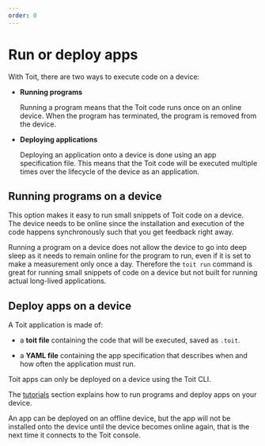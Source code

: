 ```yaml
---
order: 0
---
```


# Run or deploy apps

With Toit, there are two ways to execute code on a device:

- **Running programs**

  Running a program means that the Toit code runs once on an online device. When the program has terminated, the program is removed from the device.

- **Deploying applications**

  Deploying an application onto a device is done using an app specification file. This means that the Toit code will be executed multiple times over the lifecycle of the device as an application.

## Running programs on a device

This option makes it easy to run small snippets of Toit code on a device. The device needs to be online since the installation and execution of the code happens synchronously such that you get feedback right away.

Running a program on a device does not allow the device to go into deep sleep as it needs to remain online for the program to run, even if it is set to make a measurement only once a day. Therefore the `toit run` command is great for running small snippets of code on a device but not built for running actual long-lived applications.

## Deploy apps on a device

A Toit application is made of:

- a **toit file** containing the code that will be executed, saved as `.toit`.

- a **YAML file** containing the app specification that describes when and how often the application must run.

Toit apps can only be deployed on a device using the Toit CLI.

The [tutorials](../../tutorials) section explains how to run programs and deploy apps on your device.

<Note>

An app can be deployed on an offline device, but the app will not be installed onto the device until the device becomes online again, that is the next time it connects to the Toit console.

</Note>
